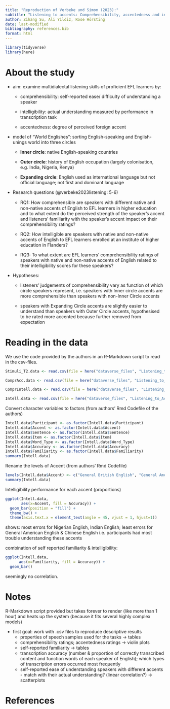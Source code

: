 ```yaml
---
title: "Reproduction of Verbeke und Simon (2023):"
subtitle: "Listening to accents: Comprehensibility, accentedness and intelligibility of native and non-native English speech"
author: Zihang Su, Ali Yildiz, Rose Hörsting
date: last-modified
bibliography: references.bib
format: html
---
```


```r
library(tidyverse)
library(here)
```

# About the study

-   aim: examine multidialectal listening skills of proficient EFL learners by:

    -   comprehensibility: self-reported ease/ difficulty of understanding a speaker

    -   intelligibility: actual understanding measured by performance in transcription task

    -   accentedness: degree of perceived foreign accent

-   model of "World Englishes": sorting English-speaking and English-unings world into three circles

    -   **Inner circle**: native English-speaking countries

    -   **Outer circle**: history of English occupation (largely colonisation, e.g. India, Nigeria, Kenya)

    -   **Expanding circle**: English used as international language but not official language; not first and dominant language

-   Research questions (@verbeke2023listening: 5-6)

    -   RQ1: How comprehensible are speakers with diﬀerent native and non-native accents of English to EFL learners in higher education and to what extent do the perceived strength of the speaker’s accent and listeners’ familiarity with the speaker’s accent impact on their comprehensibility ratings?

    -   RQ2: How intelligible are speakers with native and non-native accents of English to EFL learners enrolled at an institute of higher education in Flanders?

    -   RQ3: To what extent are EFL learners’ comprehensibility ratings of speakers with native and non-native accents of English related to their intelligibility scores for these speakers?

-   Hypotheses:

    -   listeners’ judgements of comprehensibility vary as function of which circle speakers represent, i.e. speakers with Inner circle accents are more comprehensible than speakers with non-Inner Circle accents

    -   speakers with Expanding Circle accents are slightly easier to understand than speakers with Outer Circle accents, hypothesised to be rated more accented because further removed from expectation

# Reading in the data

We use the code provided by the authors in an R-Markdown script to read in the csv-files.

```r
Stimuli_T2.data <- read.csv(file = here("dataverse_files", "Listening_to_Accents_Stimuli_Task_2.csv"))

ComprAcc.data <- read.csv(file = here("dataverse_files", "Listening_to_Accents_Comprehensibility_Accentedness.csv"))

ComprIntell.data <- read.csv(file = here("dataverse_files", "Listening_to_Accents_Comprehensibility_Intelligibility.csv"))

Intell.data <- read.csv(file = here("dataverse_files", "Listening_to_Accents_Intelligibility.csv"))
```

Convert character variables to factors (from authors' Rmd Codefile of the authors)

```r
Intell.data$Participant <- as.factor(Intell.data$Participant)
Intell.data$Accent <- as.factor(Intell.data$Accent)
Intell.data$Sentence <- as.factor(Intell.data$Sentence)
Intell.data$Item <- as.factor(Intell.data$Item)
Intell.data$Word_Type <- as.factor(Intell.data$Word_Type)
Intell.data$Accuracy <- as.factor(Intell.data$Accuracy)
Intell.data$Familiarity <- as.factor(Intell.data$Familiarity)
summary(Intell.data)
```

Rename the levels of Accent (from authors' Rmd Codefile)

```r
levels(Intell.data$Accent) <- c("General British English", "General American English", "Newcastle English", "Texan English", "Indian English", "Nigerian English", "Chinese English", "Spanish English")
summary(Intell.data)
```

Intelligibility performance for each accent (proportions)

```r
ggplot(Intell.data, 
       aes(x=Accent, fill = Accuracy)) +
  geom_bar(position = "fill") +
  theme_bw() +
  theme(axis.text.x = element_text(angle = 45, vjust = 1, hjust=1))
```

shows: most errors for Nigerian English, Indian English; least errors for General American English & Chinese English
i.e. participants had most trouble understanding these accents

combination of self reported familiarity & intelligibility:

```r
ggplot(Intell.data,
      aes(x=Familiarity, fill = Accuracy)) +
  geom_bar()
```

seemingly no correlation.

# Notes

R-Markdown script provided but takes forever to render (like more than 1 hour) and heats up the system (because it fits several highly complex models)

-   first goal: work with .csv files to reproduce descriptive results
    -   properties of speech samples used for the tasks → tables
    -   comprehensibility ratings; accentedness ratings → violin plots
    -   self-reported familiarity → tables
    -   transcription accuracy (number & proportion of correctly transcribed content and function words of each speaker of English); which types of transcription errors occurred most frequently
    -   self-reported ease of understanding speakers with different accents - match with their actual understanding? (linear correlation?) → scatterplots

# References

::: {#refs}
:::
